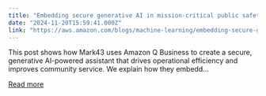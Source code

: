 ```yaml
---
title: "Embedding secure generative AI in mission-critical public safety applications"
date: "2024-11-20T15:59:41.000Z"
link: "https://aws.amazon.com/blogs/machine-learning/embedding-secure-generative-ai-in-mission-critical-public-safety-applications/"
---
```


This post shows how Mark43 uses Amazon Q Business to create a secure, generative AI-powered assistant that drives operational efficiency and improves community service.&nbsp;We explain how they embedd...

[Read more](https://aws.amazon.com/blogs/machine-learning/embedding-secure-generative-ai-in-mission-critical-public-safety-applications/)
